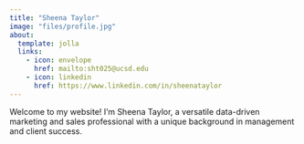 ---
title: "Sheena Taylor"
image: "files/profile.jpg"
about:
  template: jolla
  links:
    - icon: envelope
      href: mailto:sht025@ucsd.edu
    - icon: linkedin
      href: https://www.linkedin.com/in/sheenataylor
---


Welcome to my website!
I'm Sheena Taylor, a versatile data-driven marketing and sales professional with a unique background in management and client success.